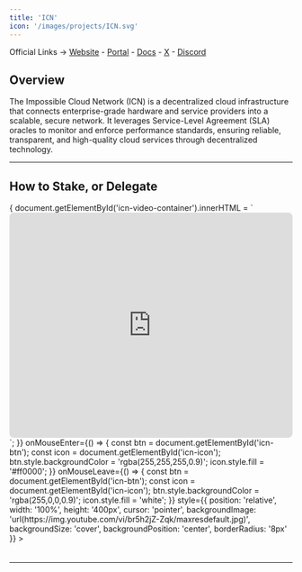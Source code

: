 ```yaml
---
title: 'ICN'
icon: '/images/projects/ICN.svg'
---
```


Official Links → [Website](https://www.icn.global/) - [Portal](https://console.icn.global/) - [Docs](https://docs.icn.global/) - [X](https://x.com/ICN_Protocol) - [Discord](https://discord.com/invite/icn-protocol)

## Overview

The Impossible Cloud Network (ICN) is a decentralized cloud infrastructure that connects enterprise-grade hardware and service providers into a scalable, secure network. It leverages Service-Level Agreement (SLA) oracles to monitor and enforce performance standards, ensuring reliable, transparent, and high-quality cloud services through decentralized technology.

---
## How to Stake, or Delegate
<Frame caption="">
  <div id="icn-video-container" style={{position: 'relative', width: '100%', height: '400px'}}>
    <div 
      onClick={() => {
        document.getElementById('icn-video-container').innerHTML = `
          <iframe width="100%" height="400" src="https://www.youtube.com/embed/br5h2jZ-Zqk?autoplay=1" 
                  frameBorder="0" allowFullScreen style="border-radius: 8px;"></iframe>
        `;
      }}
      onMouseEnter={() => {
        const btn = document.getElementById('icn-btn');
        const icon = document.getElementById('icn-icon');
        btn.style.backgroundColor = 'rgba(255,255,255,0.9)';
        icon.style.fill = '#ff0000';
      }}
      onMouseLeave={() => {
        const btn = document.getElementById('icn-btn');
        const icon = document.getElementById('icn-icon');
        btn.style.backgroundColor = 'rgba(255,0,0,0.9)';
        icon.style.fill = 'white';
      }}
      style={{
        position: 'relative', width: '100%', height: '400px', cursor: 'pointer',
        backgroundImage: 'url(https://img.youtube.com/vi/br5h2jZ-Zqk/maxresdefault.jpg)',
        backgroundSize: 'cover', backgroundPosition: 'center', borderRadius: '8px'
      }}
    >
      <div id="icn-btn" style={{
        position: 'absolute', bottom: '16px', right: '16px', width: '50px', height: '50px',
        backgroundColor: 'rgba(255,0,0,0.9)', borderRadius: '50%', display: 'flex',
        alignItems: 'center', justifyContent: 'center', transition: 'all 0.2s ease', pointerEvents: 'none'
      }}>
        <svg id="icn-icon" width="20" height="20" viewBox="0 0 24 24" fill="white">
          <path d="M8 5v14l11-7z"/>
        </svg>
      </div>
    </div>
  </div>
</Frame>

--- 